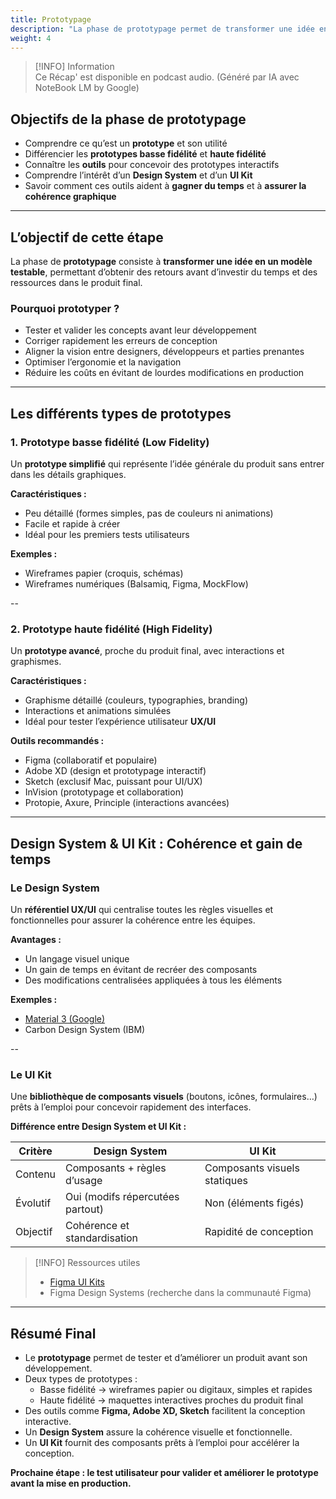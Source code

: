 ```yaml
---
title: Prototypage
description: "La phase de prototypage permet de transformer une idée en un modèle testable afin de recueillir des retours avant le développement final."
weight: 4
---
```



> [!INFO] Information  
> Ce Récap' est disponible en podcast audio. (Généré par IA avec NoteBook LM by Google)

<SrtPlayer
  client:only="react"
  audioSrc="/podcasts/design-thinking/prototypage.m4a"
  srtUrl="/podcasts/design-thinking/prototypage.srt"
/>

## Objectifs de la phase de prototypage

- Comprendre ce qu’est un **prototype** et son utilité
- Différencier les **prototypes basse fidélité** et **haute fidélité**
- Connaître les **outils** pour concevoir des prototypes interactifs
- Comprendre l’intérêt d’un **Design System** et d’un **UI Kit**
- Savoir comment ces outils aident à **gagner du temps** et à **assurer la cohérence graphique**

---

## L’objectif de cette étape

La phase de **prototypage** consiste à **transformer une idée en un modèle testable**, permettant d’obtenir des retours avant d’investir du temps et des ressources dans le produit final.

### Pourquoi prototyper ?

- Tester et valider les concepts avant leur développement
- Corriger rapidement les erreurs de conception
- Aligner la vision entre designers, développeurs et parties prenantes
- Optimiser l’ergonomie et la navigation
- Réduire les coûts en évitant de lourdes modifications en production

---

## Les différents types de prototypes

### 1. Prototype basse fidélité (Low Fidelity)

Un **prototype simplifié** qui représente l’idée générale du produit sans entrer dans les détails graphiques.

**Caractéristiques :**

- Peu détaillé (formes simples, pas de couleurs ni animations)
- Facile et rapide à créer
- Idéal pour les premiers tests utilisateurs

**Exemples :**

- Wireframes papier (croquis, schémas)
- Wireframes numériques (Balsamiq, Figma, MockFlow)

--

### 2. Prototype haute fidélité (High Fidelity)

Un **prototype avancé**, proche du produit final, avec interactions et graphismes.

**Caractéristiques :**

- Graphisme détaillé (couleurs, typographies, branding)
- Interactions et animations simulées
- Idéal pour tester l’expérience utilisateur **UX/UI**

**Outils recommandés :**

- Figma (collaboratif et populaire)
- Adobe XD (design et prototypage interactif)
- Sketch (exclusif Mac, puissant pour UI/UX)
- InVision (prototypage et collaboration)
- Protopie, Axure, Principle (interactions avancées)

---

## Design System & UI Kit : Cohérence et gain de temps

### Le Design System

Un **référentiel UX/UI** qui centralise toutes les règles visuelles et fonctionnelles pour assurer la cohérence entre les équipes.

**Avantages :**

- Un langage visuel unique
- Un gain de temps en évitant de recréer des composants
- Des modifications centralisées appliquées à tous les éléments

**Exemples :**

- [Material 3 (Google)](https://m3.material.io/)
- Carbon Design System (IBM)

--

### Le UI Kit

Une **bibliothèque de composants visuels** (boutons, icônes, formulaires…) prêts à l’emploi pour concevoir rapidement des interfaces.

**Différence entre Design System et UI Kit :**

| Critère  | Design System                    | UI Kit                       |
| -------- | -------------------------------- | ---------------------------- |
| Contenu  | Composants + règles d’usage      | Composants visuels statiques |
| Évolutif | Oui (modifs répercutées partout) | Non (éléments figés)         |
| Objectif | Cohérence et standardisation     | Rapidité de conception       |

> [!INFO] Ressources utiles
> - [Figma UI Kits](https://www.figma.com/community/search?resource_type=mixed&sort_by=relevancy&query=UI+KIT)
> - Figma Design Systems (recherche dans la communauté Figma)

---

## Résumé Final

- Le **prototypage** permet de tester et d’améliorer un produit avant son développement.
- Deux types de prototypes :
  - Basse fidélité → wireframes papier ou digitaux, simples et rapides
  - Haute fidélité → maquettes interactives proches du produit final
- Des outils comme **Figma, Adobe XD, Sketch** facilitent la conception interactive.
- Un **Design System** assure la cohérence visuelle et fonctionnelle.
- Un **UI Kit** fournit des composants prêts à l’emploi pour accélérer la conception.

**Prochaine étape : le test utilisateur pour valider et améliorer le prototype avant la mise en production.**
